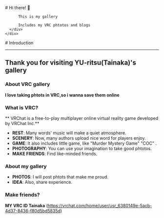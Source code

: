 
<BaseLayout title="Home">
  <BaseCard title="Home">
    <div class="flex">
      <div class="p-6">
          # Hi there! 👋

          This is my gallery

          Includes my VRC phtotos and blogs
      </div>
    </div>

  </BaseCard>

  <BaseCard title="Home" image="https://picture.gptkong.com/20250111/1911f269dcf9a94ed6889fa7ac13306fc8.jpg">
# Introduction

---

## Thank you for visiting YU-ritsu(Tainaka)'s gallery

### About VRC gallery

**I love taking phtots in VRC,so i wanna save them online**

### What is VRC?

** VRChat is a free-to-play multiplayer online virtual reality game developed by VRChat Inc.**
- **REST**: Many words' music will make a quiet atmosphere.
- **SCENERY**: Now, many authors upload nice word for players enjoy.
- **GAME**: It also includes little game, like "Murder Mystery Game" "COC" .
- **PHOTOGRAPHY**: You can use your imagination to take good phtotos.
- **MAKE FRIENDS**: Find like-minded friends.

### About my gallery

- **PHOTOS**: I will post phtots that make me proud.
- **IDEA**: Also, share experience.

### Make friends?

**MY VRC ID Tainaka**  (https://vrchat.com/home/user/usr_6380149e-5acb-4d37-8436-f80d5bd5835d)


  </BaseCard>
</BaseLayout>
